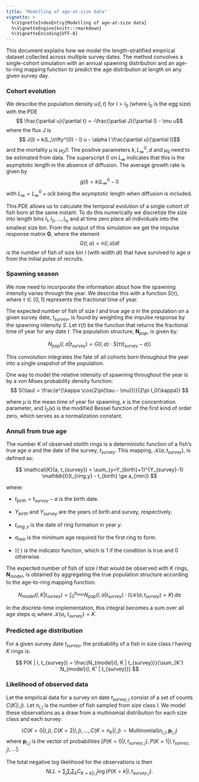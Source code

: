 ```yaml
---
title: "Modelling of age-at-size data"
vignette: >
  %\VignetteIndexEntry{Modelling of age-at-size data}
  %\VignetteEngine{knitr::rmarkdown}
  %\VignetteEncoding{UTF-8}
---
```


This document explains how we model the length-stratified empirical dataset collected across multiple survey dates. The method convolves a single-cohort simulation with an annual spawning distribution and an age-to-ring mapping function to predict the age distribution at length on any given survey day. 

### Cohort evolution

We describe the population density $u(l,t)$ for $l>l_0$ (where $l_0$ is the egg size) with the PDE
$$ \frac{\partial u}{\partial t} = -\frac{\partial J}{\partial l} - \mu u$$
where the flux $J$ is
$$ J(l) = k(L_\infty^{0} - l) u - \alpha l \frac{\partial u}{\partial l}$$
and the mortality $\mu$ is $\mu_0 / l$.
The positive parameters $k, L_\infty^0, d$ and $\mu_0$ need to be estimated from data. The superscript $0$ on $L_\infty$ indicates that this is the asymptotic length in the absence of diffusion. The average growth rate is given by
$$ g(l) = k(L_\infty^0 - l) $$
with $L_\infty = L_\infty^0 + \alpha/k$ being the asymptotic length when diffusion is included.

This PDE allows us to calculate the temporal evolution of a single cohort of fish born at the same instant. To do this numerically we discretize
the size into length bins ${l_1, l_2, \dots, l_{n_l}}$ and at time zero place all individuals into the smallest size bin. 
From the output of this simulation we get the impulse response matrix $\mathbf{G}$, where the element
$$G(l, a) = n(l,a)dl$$
is the number of fish of size bin $l$ (with width $dl$) that have survived to age $a$ from the initial pulse of recruits.

### Spawning season

We now need to incorporate the information about how the spawning intensity varies through the year. We describe this with a function $S(\tau)$, where $\tau \in [0, 1]$ represents the fractional time of year.

The expected number of fish of size $l$ and true age $a$ in the population on a given survey date, $t_{survey}$, is found by weighting the impulse response by the spawning intensity $S$. Let $\tau(t)$ be the function that returns the fractional time of year for any date $t$. The population structure, $\mathbf{N}_{pop}$, is given by:

$$
N_{pop}(l, a | t_{survey}) = G(l, a) \cdot S(\tau(t_{survey} - a))
$$

This convolution integrates the fate of all cohorts born throughout the year into a single snapshot of the population.

One way to model the relative intensity of spawning throughout the year is by a von Mises probability density function:
$$
S(\tau) = \frac{e^{\kappa \cos(2\pi(\tau - \mu))}}{2\pi I_0(\kappa)}
$$

where $\mu$ is the mean time of year for spawning, $\kappa$ is the concentration parameter, and $I_0(\kappa)$ is the modified Bessel function of the first kind of order zero, which serves as a normalization constant.

### Annuli from true age

The number $K$ of observed otolith rings is a deterministic function of a fish's true age $a$ and the date of the survey, $t_{survey}$. This mapping, $\mathcal{K}(a, t_{survey})$, is defined as:

$$
\mathcal{K}(a, t_{survey}) = \sum_{y=Y_{birth}+1}^{Y_{survey}-1} \mathbb{I}(t_{ring,y} - t_{birth} \ge a_{min})
$$

where:

* $t_{birth} = t_{survey} - a$ is the birth date.

* $Y_{birth}$ and $Y_{survey}$ are the years of birth and survey, respectively.

* $t_{ring,y}$ is the date of ring formation in year $y$.

* $a_{min}$ is the minimum age required for the first ring to form.

* $\mathbb{I}(\cdot)$ is the indicator function, which is 1 if the condition is true and 0 otherwise.


The expected number of fish of size $l$ that would be observed with $K$ rings, $\mathbf{N}_{model}$, is obtained by aggregating the true population structure according to the age-to-ring mapping function:

$$
N_{model}(l, K | t_{survey}) = \int_0^{a_{max}} N_{pop}(l, a | t_{survey}) \cdot \mathbb{I}(\mathcal{K}(a, t_{survey}) = K) \, da
$$

In the discrete-time implementation, this integral becomes a sum over all age steps $a_i$ where $\mathcal{K}(a_i, t_{survey}) = K$.

### Predicted age distribution

For a given survey date $t_{survey}$, the probability of a fish in size class $l$ having $K$ rings is:

$$
P(K | l, t_{survey}) = \frac{N_{model}(l, K | t_{survey})}{\sum_{K'} N_{model}(l, K' | t_{survey})}
$$

### Likelihood of observed data

Let the empirical data for a survey on date $t_{survey,j}$ consist of a set of counts $C(K|l,j)$. Let $n_{l,j}$ is the number of fish sampled from size class $l$. We model these observations as a draw from a multinomial distribution for each size class and each survey:

$$
(C(K=0|l,j), C(K=2|l,j), ..., C(K = n_K|l,j) \sim \text{Multinomial}(n_{l,j}, \mathbf{p}_{l,j})
$$
where $\mathbf{p}_{l,j}$ is the vector of probabilities $[P(K=0|l, t_{survey,j}), P(K=1|l, t_{survey,j}), ...]$. 

The total negative log likelihood for the observations is then
$$
NLL = \sum_j\sum_l\sum_k C_{K=k|l,j} \log(P(K=k|l, t_{survey,j}).
$$
